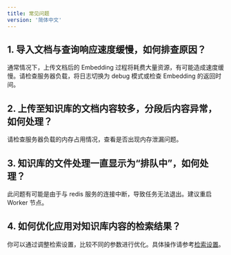 ```yaml
---
title: 常见问题
version: '简体中文'
---
```


## 1. 导入文档与查询响应速度缓慢，如何排查原因？

通常情况下，上传文档后的 Embedding 过程将耗费大量资源，有可能造成速度缓慢。请检查服务器负载，将日志切换为 debug 模式或检查 Embedding 的返回时间。

## 2. 上传至知识库的文档内容较多，分段后内容异常，如何处理？

请检查服务器负载的内存占用情况，查看是否出现内存泄漏问题。

## 3. 知识库的文件处理一直显示为“排队中”，如何处理？

此问题有可能是由于与 redis 服务的连接中断，导致任务无法退出。建议重启 Worker 节点。

## 4. 如何优化应用对知识库内容的检索结果？

你可以通过调整检索设置，比较不同的参数进行优化。具体操作请参考[检索设置](/ja-jp/guides/knowledge-base/knowledge-base-creation/introduction)。

